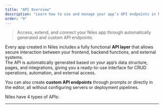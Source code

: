 ```yaml
---
title: "API Overview"
description: "Learn how to use and manage your app’s API endpoints in Niles for secure data access and external integrations."
order: "9"
---
```



> Access, extend, and connect your Niles app through automatically generated and custom API endpoints.


Every app created in Niles includes a fully functional **API layer** that allows secure interaction between your frontend, backend functions, and external systems.\
The API is automatically generated based on your app’s data structure, pages, and integrations, giving you a ready-to-use interface for CRUD operations, automation, and external access.

You can also create **custom API endpoints** through prompts or directly in the editor, all without configuring servers or deployment pipelines.

Niles have 4 types of APIs:


---